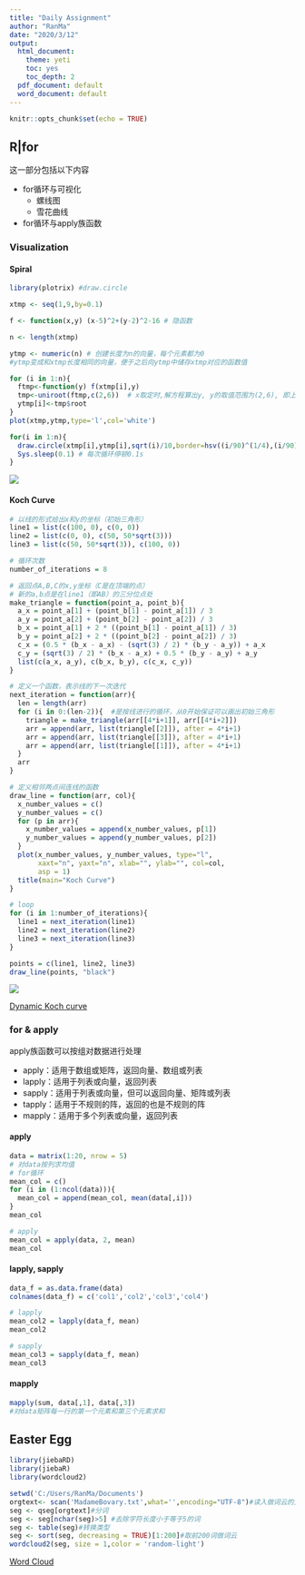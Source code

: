 ---
title: "Daily Assignment"
author: "RanMa"
date: "2020/3/12"
output: 
  html_document: 
    theme: yeti
    toc: yes
    toc_depth: 2
  pdf_document: default
  word_document: default
---


```{r setup, include=FALSE}
knitr::opts_chunk$set(echo = TRUE)
```


## R|for 
这一部分包括以下内容

* for循环与可视化
  * 螺线图
  * 雪花曲线
* for循环与apply族函数


### Visualization

#### Spiral

```{r, eval = FALSE}
library(plotrix) #draw.circle

xtmp <- seq(1,9,by=0.1)

f <- function(x,y) (x-5)^2+(y-2)^2-16 # 隐函数

n <- length(xtmp)

ytmp <- numeric(n) # 创建长度为n的向量，每个元素都为0
#ytmp变成和xtmp长度相同的向量，便于之后向ytmp中储存xtmp对应的函数值

for (i in 1:n){
  ftmp<-function(y) f(xtmp[i],y)
  tmp<-uniroot(ftmp,c(2,6))  # x取定时,解方程算出y, y的取值范围为(2,6), 即上半圆
  ytmp[i]<-tmp$root 
}
plot(xtmp,ytmp,type='l',col='white')

for(i in 1:n){
  draw.circle(xtmp[i],ytmp[i],sqrt(i)/10,border=hsv((i/90)^(1/4),(i/90)^(1/4),(i/90)^(1/4)))
  Sys.sleep(0.1) # 每次循环停顿0.1s
}
```
![](C:/Users/RanMa/Documents/circle.gif)





#### Koch Curve

```{r, eval = FALSE}
# 以线的形式给出x和y的坐标（初始三角形）
line1 = list(c(100, 0), c(0, 0))
line2 = list(c(0, 0), c(50, 50*sqrt(3)))
line3 = list(c(50, 50*sqrt(3)), c(100, 0))

# 循环次数
number_of_iterations = 8

# 返回点A,B,C的x,y坐标（C是在顶端的点）
# 新的a,b点是在line1（即AB）的三分位点处
make_triangle = function(point_a, point_b){
  a_x = point_a[1] + (point_b[1] - point_a[1]) / 3
  a_y = point_a[2] + (point_b[2] - point_a[2]) / 3
  b_x = point_a[1] + 2 * ((point_b[1] - point_a[1]) / 3)
  b_y = point_a[2] + 2 * ((point_b[2] - point_a[2]) / 3)
  c_x = (0.5 * (b_x - a_x) - (sqrt(3) / 2) * (b_y - a_y)) + a_x
  c_y = (sqrt(3) / 2) * (b_x - a_x) + 0.5 * (b_y - a_y) + a_y
  list(c(a_x, a_y), c(b_x, b_y), c(c_x, c_y))
}

# 定义一个函数，表示线的下一次迭代
next_iteration = function(arr){
  len = length(arr)
  for (i in 0:(len-2)){  #是按线进行的循环，从0开始保证可以画出初始三角形
    triangle = make_triangle(arr[[4*i+1]], arr[[4*i+2]])
    arr = append(arr, list(triangle[[2]]), after = 4*i+1)
    arr = append(arr, list(triangle[[3]]), after = 4*i+1)
    arr = append(arr, list(triangle[[1]]), after = 4*i+1)
  }
  arr
} 

# 定义相邻两点间连线的函数
draw_line = function(arr, col){
  x_number_values = c()
  y_number_values = c()
  for (p in arr){
    x_number_values = append(x_number_values, p[1])
    y_number_values = append(y_number_values, p[2])
  }
  plot(x_number_values, y_number_values, type="l", 
       xaxt="n", yaxt="n", xlab="", ylab="", col=col, 
       asp = 1)
  title(main="Koch Curve")
}

# loop
for (i in 1:number_of_iterations){
  line1 = next_iteration(line1)
  line2 = next_iteration(line2)
  line3 = next_iteration(line3)
}

points = c(line1, line2, line3)
draw_line(points, "black")

```
![](C:/Users/RanMa/Documents/Rplot.png)

[Dynamic Koch curve](http://127.0.0.1:6359)




### for & apply

apply族函数可以按组对数据进行处理

* apply：适用于数组或矩阵，返回向量、数组或列表
* lapply：适用于列表或向量，返回列表
* sapply：适用于列表或向量，但可以返回向量、矩阵或列表
* tapply：适用于不规则的阵，返回的也是不规则的阵
* mapply：适用于多个列表或向量，返回列表

#### apply
```{r, include=TRUE}
data = matrix(1:20, nrow = 5)
# 对data按列求均值
# for循环
mean_col = c()
for (i in (1:ncol(data))){
  mean_col = append(mean_col, mean(data[,i]))
}
mean_col

# apply
mean_col = apply(data, 2, mean)
mean_col
```


#### lapply, sapply
```{r, include=TRUE}
data_f = as.data.frame(data)
colnames(data_f) = c('col1','col2','col3','col4')

# lapply
mean_col2 = lapply(data_f, mean)
mean_col2

# sapply
mean_col3 = sapply(data_f, mean)
mean_col3
```

#### mapply
```{r, include=TRUE}
mapply(sum, data[,1], data[,3])   
#对data矩阵每一行的第一个元素和第三个元素求和
```



## Easter Egg
```{r, eval = FALSE}
library(jiebaRD)
library(jiebaR)
library(wordcloud2)

setwd('C:/Users/RanMa/Documents')
orgtext<- scan('MadameBovary.txt',what='',encoding="UTF-8")#读入做词云的文本
seg <- qseg[orgtext]#分词
seg <- seg[nchar(seg)>5] #去除字符长度小于等于5的词
seg <- table(seg)#转换类型
seg <- sort(seg, decreasing = TRUE)[1:200]#取前200词做词云
wordcloud2(seg, size = 1,color = 'random-light')

```

[Word Cloud](http://localhost:24514/session/viewhtml1b0c23af6d2e/index.html)
